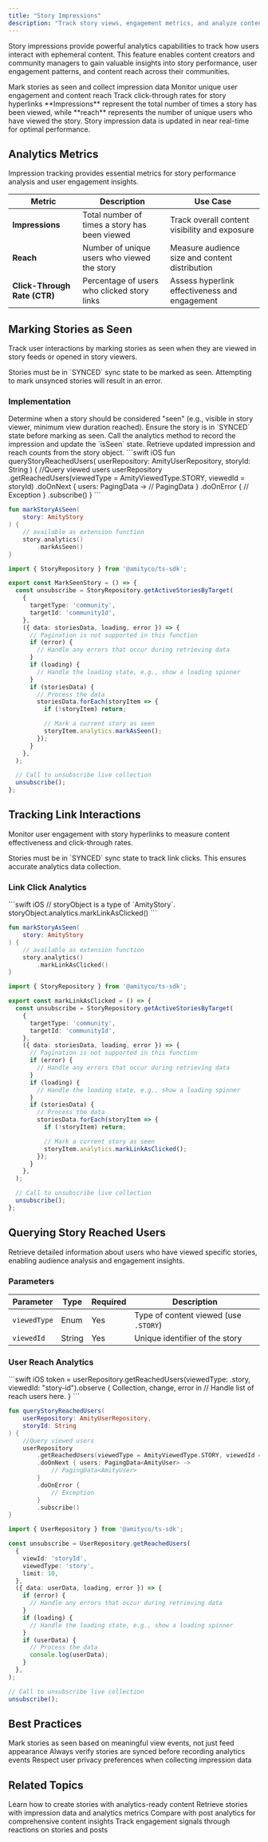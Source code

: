 ```yaml
---
title: "Story Impressions"
description: "Track story views, engagement metrics, and analyze content performance with impression and reach analytics"
---
```


Story impressions provide powerful analytics capabilities to track how users interact with ephemeral content. This feature enables content creators and community managers to gain valuable insights into story performance, user engagement patterns, and content reach across their communities.

<CardGroup cols={3}>
  <Card title="Track Views" icon="eye">
    Mark stories as seen and collect impression data
  </Card>
  <Card title="Analyze Reach" icon="users">
    Monitor unique user engagement and content reach
  </Card>
  <Card title="Link Analytics" icon="link">
    Track click-through rates for story hyperlinks
  </Card>
</CardGroup>

<Info>
**Impressions** represent the total number of times a story has been viewed, while **reach** represents the number of unique users who have viewed the story. Story impression data is updated in near real-time for optimal performance.
</Info>

## Analytics Metrics

Impression tracking provides essential metrics for story performance analysis and user engagement insights.

| Metric | Description | Use Case |
|--------|-------------|----------|
| **Impressions** | Total number of times a story has been viewed | Track overall content visibility and exposure |
| **Reach** | Number of unique users who viewed the story | Measure audience size and content distribution |
| **Click-Through Rate (CTR)** | Percentage of users who clicked story links | Assess hyperlink effectiveness and engagement |

## Marking Stories as Seen

Track user interactions by marking stories as seen when they are viewed in story feeds or opened in story viewers.

<Warning>
Stories must be in `SYNCED` sync state to be marked as seen. Attempting to mark unsynced stories will result in an error.
</Warning>

### Implementation

<Steps>
  <Step title="Detect View Event">
    Determine when a story should be considered "seen" (e.g., visible in story viewer, minimum view duration reached).
  </Step>
  <Step title="Verify Sync State">
    Ensure the story is in `SYNCED` state before marking as seen.
  </Step>
  <Step title="Mark as Seen">
    Call the analytics method to record the impression and update the `isSeen` state.
  </Step>
  <Step title="Access Metrics">
    Retrieve updated impression and reach counts from the story object.
  </Step>
</Steps>

<CodeGroup>
```swift iOS
fun queryStoryReachedUsers(
    userRepository: AmityUserRepository,
    storyId: String
) {
    //Query viewed users
    userRepository
        .getReachedUsers(viewedType = AmityViewedType.STORY, viewedId = storyId)
        .doOnNext { users: PagingData<AmityUser> ->
            // PagingData<AmityUser>
        }
        .doOnError {
            // Exception
        }
        .subscribe()
}
```

```kotlin Android
fun markStoryAsSeen(
    story: AmityStory
) {
    // available as extension function
    story.analytics()
        .markAsSeen()
}
```
```typescript TypeScript
import { StoryRepository } from '@amityco/ts-sdk';

export const MarkSeenStory = () => {
  const unsubscribe = StoryRepository.getActiveStoriesByTarget(
    {
      targetType: 'community',
      targetId: 'communityId',
    },
    ({ data: storiesData, loading, error }) => {
      // Pagination is not supported in this function
      if (error) {
        // Handle any errors that occur during retrieving data
      }
      if (loading) {
        // Handle the loading state, e.g., show a loading spinner
      }
      if (storiesData) {
        // Process the data
        storiesData.forEach(storyItem => {
          if (!storyItem) return;

          // Mark a current story as seen
          storyItem.analytics.markAsSeen();
        });
      }
    },
  );

  // Call to unsubscribe live collection
  unsubscribe();
};
```
</CodeGroup>

## Tracking Link Interactions

Monitor user engagement with story hyperlinks to measure content effectiveness and click-through rates.

<Warning>
Stories must be in `SYNCED` sync state to track link clicks. This ensures accurate analytics data collection.
</Warning>

### Link Click Analytics

<CodeGroup>
```swift iOS
// storyObject is a type of `AmityStory`.
storyObject.analytics.markLinkAsClicked()
```

```kotlin Android
fun markStoryAsSeen(
    story: AmityStory
) {
    // available as extension function
    story.analytics()
        .markLinkAsClicked()
}
```

```typescript TypeScript
import { StoryRepository } from '@amityco/ts-sdk';

export const markLinkAsClicked = () => {
  const unsubscribe = StoryRepository.getActiveStoriesByTarget(
    {
      targetType: 'community',
      targetId: 'communityId',
    },
    ({ data: storiesData, loading, error }) => {
      // Pagination is not supported in this function
      if (error) {
        // Handle any errors that occur during retrieving data
      }
      if (loading) {
        // Handle the loading state, e.g., show a loading spinner
      }
      if (storiesData) {
        // Process the data
        storiesData.forEach(storyItem => {
          if (!storyItem) return;

          // Mark a current story as seen
          storyItem.analytics.markLinkAsClicked();
        });
      }
    },
  );

  // Call to unsubscribe live collection
  unsubscribe();
};
```
</CodeGroup>

## Querying Story Reached Users

Retrieve detailed information about users who have viewed specific stories, enabling audience analysis and engagement insights.

### Parameters

| Parameter | Type | Required | Description |
|-----------|------|----------|-------------|
| `viewedType` | Enum | Yes | Type of content viewed (use `.STORY`) |
| `viewedId` | String | Yes | Unique identifier of the story |

### User Reach Analytics

<CodeGroup>
```swift iOS
token = userRepository.getReachedUsers(viewedType: .story, viewedId: "story-id").observe { Collection, change, error in
    // Handle list of reach users here.
}
```

```kotlin Android
fun queryStoryReachedUsers(
    userRepository: AmityUserRepository,
    storyId: String
) {
    //Query viewed users
    userRepository
        .getReachedUsers(viewedType = AmityViewedType.STORY, viewedId = storyId)
        .doOnNext { users: PagingData<AmityUser> ->
            // PagingData<AmityUser>
        }
        .doOnError {
            // Exception
        }
        .subscribe()
}
```

```typescript TypeScript
import { UserRepository } from '@amityco/ts-sdk';

const unsubscribe = UserRepository.getReachedUsers(
  {
    viewId: 'storyId',
    viewedType: 'story',
    limit: 10,
  },
  ({ data: userData, loading, error }) => {
    if (error) {
      // Handle any errors that occur during retrieving data
    }
    if (loading) {
      // Handle the loading state, e.g., show a loading spinner
    }
    if (userData) {
      // Process the data
      console.log(userData);
    }
  },
);

// Call to unsubscribe live collection
unsubscribe();
```
</CodeGroup>

## Best Practices

<CardGroup cols={3}>
  <Card title="Accurate Tracking" icon="bullseye-arrow">
    Mark stories as seen based on meaningful view events, not just feed appearance
  </Card>
  <Card title="Sync State Validation" icon="circle-check">
    Always verify stories are synced before recording analytics events
  </Card>
  <Card title="User Privacy" icon="shield">
    Respect user privacy preferences when collecting impression data
  </Card>
</CardGroup>


## Related Topics

<CardGroup cols={2}>
  <Card title="Create Story" href="../creation/create-story" icon="plus">
    Learn how to create stories with analytics-ready content
  </Card>
  <Card title="Get Stories" href="../retrieval/get-stories" icon="list">
    Retrieve stories with impression data and analytics metrics
  </Card>
  <Card title="Post Impressions" href="../../posts/analytics/post-impressions" icon="chart-bar">
    Compare with post analytics for comprehensive content insights
  </Card>
  <Card title="Reactions" href="/social-plus-sdk/social/reactions/README" icon="heart">
    Track engagement signals through reactions on stories and posts
  </Card>
</CardGroup>

